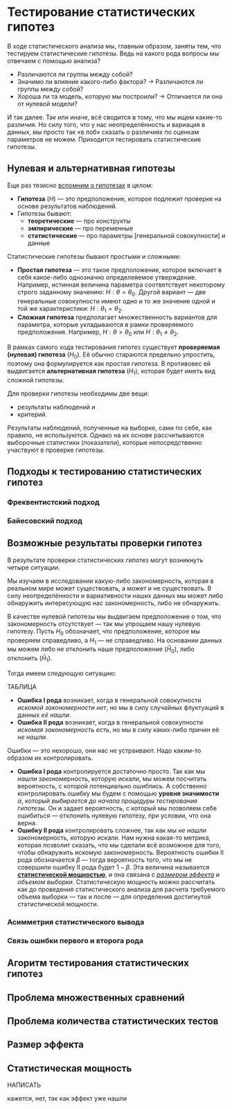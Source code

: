 # Тестирование статистических гипотез {#stats-testing}

В ходе статистического анализа мы, главным образом, заняты тем, что тестируем статистические гипотезы. Ведь на какого рода вопросы мы отвечаем с помощью анализа?

- Различаются ли группы между собой?
- Значимо ли влияние какого-либо фактора? → Различаются ли группы между собой?
- Хороша ли та модель, которую мы построили? → Отличается ли она от нулевой модели?

И так далее. Так или иначе, всё сводится в тому, что мы ищем какие-то различия. Но силу того, что у нас неопределённость и вариация в данных, мы просто так «в лоб» сказать о различиях по оценкам параметров не можем. Приходится тестировать статистические гипотезы.

## Нулевая и альтернативная гипотезы {#stats-testing-hyotheses}

Еще раз тезисно [вспомним о гипотезах](#stats-hypotheses) в целом:

- **Гипотеза** ($H$) --- это предположение, которое подлежит проверке на основе результатов наблюдений.
- Гипотезы бывают:
    - **теоретические** --- про конструкты
    - **эмпирические** --- про переменные
    - **статистические** --- про параметры [генеральной совокупности] и данные

Статистические гипотезы бывают простыми и сложными:

- **Простая гипотеза** --- это такое предположение, которое включает в себя какое-либо однозначно определеяемое утверждение. Например, истинная величина параметра соответствует некоторому строго заданному значению: $H : \theta = \theta_0$. Другой вариант --- две генеральные совокупности имеют одно и то же значение одной и той же характеристики: $H : \theta_1 = \theta_2$.
- **Сложная гипотеза** предполагает множественность вариантов для параметра, которые укладываются в рамки проверяемого предположения. Например, $H : \theta > \theta_0$ или $H : \theta_1 \neq \theta_2$.

В рамках самого хода тестирования гипотез существует **проверяемая (нулевая) гипотеза** ($H_0$). Её обычно стараются предельно упростить, поэтому она формулируется как простая гипотеза. В противовес ей выдвигается **альтернативная гипотеза** ($H_1$), которая будет иметь вид сложной гипотезы.

Для проверки гипотезы необходимы две вещи:

- результаты наблюдений и
- критерий.

Результаты наблюдений, полученные на выборке, сами по себе, как правило, не используются. Однако на их основе рассчитываются выборочные статистики (показатели), которые непосредственно участвуют в проверке гипотезы.


## Подходы к тестированию статистических гипотез {#stats-testing-approaches}

### Фреквентистский подход {#stats-testing-nhst}

### Байесовский подход {#stats-testing-bayes}

## Возможные результаты проверки гипотез {#stats-testing-results}

В результате проверки статистических гипотез могут возникнуть четыре ситуации.

Мы изучаем в исследовании какую-либо закономерность, которая в реальном мире может существовать, а может и не существовать. В силу неопределённости и вариативности наших данных мы может либо обнаружить интересующую нас закономерность, либо не обнаружить.

В качестве нулевой гипотезы мы выдвигаем предположение о том, что закономерность отсутствует --- так мы упрощаем нашу нулевую гипотезу. Пусть $H_0$ обозначает, что предположение, которое мы проверяем справедливо, а $H_1$ --- не справедливо. На основании данных мы можем либо не отклонить наше предположение ($\hat H_0$), либо отклонить ($\hat H_1$).

Тогда имеем следующую ситуацию:

ТАБЛИЦА

- **Ошибка I рода** возникает, когда в генеральной совокупности _искомой закономерности нет_, но мы в силу случайных флуктуаций в данных _её нашли_.
- **Ошибка II рода** возникает, когда в генеральной совокупности _искомая закономерность есть_, но мы в силу каких-либо причин её _не нашли_.

Ошибки --- это нехорошо, они нас не устраивают. Надо каким-то образом их контролировать.

- **Ошибка I рода** контролируется достаточно просто. Так как мы _нашли_ закономерность, которую искали, мы можем посчитать вероятность, с которой потенциально ошиблись. А собственно контролировать ошибку мы будем с помощью **уровня значимости** $\alpha$, который _выбирается до начала процедуры тестирования гипотезы_. Он и задает вероятность, с который мы позволяем себе ошибиться — отклонить нулевую гипотезу, при условии, что она верна.
- **Ошибку II рода** контролировать сложнее, так как мы _не нашли_ закономерность, которую искали. Нам нужна какая-то метрика, которая позволит сказать, что мы сделали всё возможное для того, чтобы обнаружить искомую закономерность. Вероятность ошибки II рода обозначается $\beta$ --- тогда вероятность того, что мы не совершили ошибку II рода будет $1 - \beta$. Эта величина называется [**статистической мощностью**](#stats-testing-effect-size), и она связана с [_размером эффекта_](#stats-testing-effect-size) и _объемом выборки_. Статистическую мощность можно рассчитать как до проведения статистического анализа  для расчета требуемого объема выборки --- так и после --- для определения достигнутой статистической мощности.





### Асимметрия статистического вывода {#stats-testing-asymmetry}

### Связь ошибки первого и второга рода {#stats-testing-errors-connection}


## Агоритм тестирования статистических гипотез {#stats-testing-algorithm}


## Проблема множественных сравнений {#stats-testing-multiple-comparisons}

## Проблема количества статистических тестов {#stats-testing-multiple-testing}


## Размер эффекта {#stats-testing-effect-size}


## Статистическая мощность {#stats-testing-power}

::: {.callout-note title=""}
НАПИСАТЬ

кажется, нет, так как эффект уже нашли
:::
